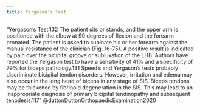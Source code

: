 ```yaml
---
title: Yergason's Test
---
```



"Yergason’s Test.132 The patient sits or stands, and the upper arm is positioned with the elbow at 90 degrees of flexion and the forearm pronated. The patient is asked to supinate his or her forearm against the manual resistance of the clinician (Fig. 16-75). A positive result is indicated by pain over the bicipital groove or subluxation of the LHB. Authors have reported the Yergason test to have a sensitivity of 41% and a specificity of 79% for biceps pathology.131 Speed’s and Yergason’s tests probably discriminate bicipital tendon disorders. However, irritation and edema may also occur in the long head of biceps in any stage of SIS. Biceps tendons may be thickened by fibrinoid degeneration in the SIS. This may lead to an inappropriate diagnosis of primary bicipital tendinopathy and subsequent tenodesis.117" @duttonDuttonOrthopaedicExamination2020 